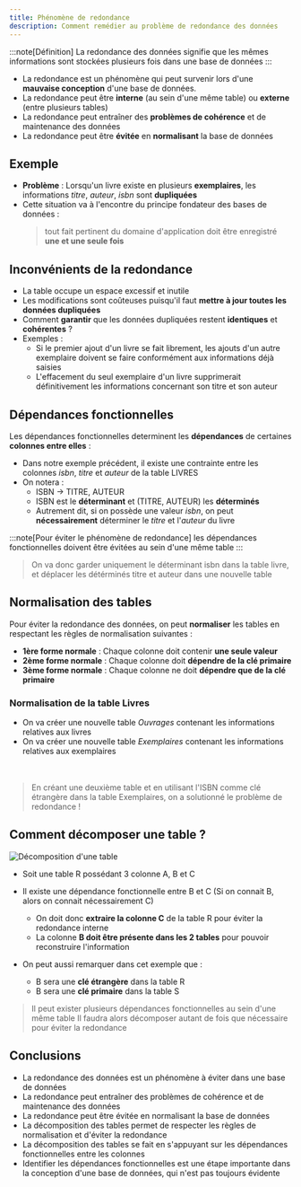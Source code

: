 ```yaml
---
title: Phénomène de redondance
description: Comment remédier au problème de redondance des données
---
```


<Slide title="Phénomène de redondance">

:::note[Définition]
La redondance des données signifie que les mêmes informations sont stockées plusieurs fois dans une base de données
:::

* La redondance est un phénomène qui peut survenir lors d'une **mauvaise conception** d'une base de données.
* La redondance peut être **interne** (au sein d'une même table) ou **externe** (entre plusieurs tables)
* La redondance peut entraîner des **problèmes de cohérence** et de maintenance des données
* La redondance peut être **évitée** en **normalisant** la base de données

</Slide>
<Slide>

## Exemple


<Table
  title="Livres"
  headers={["numero", "titre", "auteur", "isbn", "dateAchat", "rayonnage"]}
  rows={
    [
      ["1", "Le Petit Prince", "Antoine de Saint-Exupéry", "978-2-01-000000-0", "2020-07-29", "A1"],
      ["2", "Le Petit Prince", "Antoine de Saint-Exupéry", "978-2-01-000000-0", "2020-07-29", "A1"],
      ["3", "Les misérables", "Victor Hugo", "978-2-01-000000-1", "2018-06-21", "A2"],
      ["4", "Le portrait de Dorian Gray", "Oscar Wilde", "978-2-01-000000-2", "2010-01-29", "F3"],
      ["5", "Le portrait de Dorian Gray", "Oscar Wilde", "978-2-01-000000-2", "2010-01-29", "F3"],
      ["6", "Dune", "Frank Herbert", "978-2-01-000000-3", "2015-12-12", "B4"],
    ]
  }
/>

* **Problème** : Lorsqu'un livre existe en plusieurs **exemplaires**, les informations _titre_, _auteur_, _isbn_ sont **dupliquées** 
* Cette situation va à l'encontre du principe fondateur des bases de données : 
    >tout fait pertinent du domaine d'application doit être enregistré **une et une seule fois**

</Slide>
<Slide>

## Inconvénients de la redondance 

* La table occupe un espace excessif et inutile
* Les modifications sont coûteuses puisqu'il faut **mettre à jour toutes les données dupliquées** 
* Comment **garantir** que les données dupliquées restent **identiques** et **cohérentes** ? 
* Exemples : 
    * Si le premier ajout d'un livre se fait librement, les ajouts d'un autre exemplaire doivent se faire conformément aux informations déjà saisies 
    * L'effacement du seul exemplaire d'un livre supprimerait définitivement les informations concernant son titre et son auteur 

</Slide>
<Slide>

## Dépendances fonctionnelles

Les dépendances fonctionnelles determinent les **dépendances** de certaines **colonnes entre elles** :

* Dans notre exemple précédent, il existe une contrainte entre les colonnes _isbn_, _titre_ et _auteur_ de la table LIVRES
* On notera :
    * ISBN → TITRE, AUTEUR 
    * ISBN est le **déterminant** et (TITRE, AUTEUR) les **déterminés** 
    * Autrement dit, si on possède une valeur _isbn_, on peut **nécessairement** déterminer le _titre_ et l'_auteur_ du livre

:::note[Pour éviter le phénomène de redondance]
les dépendances fonctionnelles doivent être évitées au sein d'une même table
:::

>On va donc garder uniquement le déterminant isbn dans la table livre, et déplacer les détérminés titre et auteur dans une nouvelle table

</Slide>
<Slide>

## Normalisation des tables

Pour éviter la redondance des données, on peut **normaliser** les tables en respectant les règles de normalisation suivantes :

* **1ère forme normale** : Chaque colonne doit contenir **une seule valeur**
* **2ème forme normale** : Chaque colonne doit **dépendre de la clé primaire**
* **3ème forme normale** : Chaque colonne ne doit **dépendre que de la clé primaire**

### Normalisation de la table Livres

* On va créer une nouvelle table _Ouvrages_ contenant les informations relatives aux livres
* On va créer une nouvelle table _Exemplaires_ contenant les informations relatives aux exemplaires

</Slide>
<Slide>

<Table
  title="Ouvrages"
  headers={["isbn", "titre", "auteur"]}
  rows={
    [
        ["978-2-01-000000-0", "Le Petit Prince", "Antoine de Saint-Exupéry"],
        ["978-2-01-000000-1", "Les misérables", "Victor Hugo"],
        ["978-2-01-000000-2", "Le portrait de Dorian Gray", "Oscar Wilde"],
        ["978-2-01-000000-3", "Dune", "Frank Herbert"],
    ]
  }
/>

<Table
  title="Exemplaires"
  headers={["numero", "isbn", "dateAchat", "rayonnage"]}
  rows={
    [
        ["1", "978-2-01-000000-0", "2020-07-29", "A1"],
        ["2", "978-2-01-000000-0", "2020-07-29", "A1"],
        ["3", "978-2-01-000000-1", "2018-06-21", "A2"],
        ["4", "978-2-01-000000-2", "2010-01-29", "F3"],
        ["5", "978-2-01-000000-2", "2010-01-29", "F3"],
        ["6", "978-2-01-000000-3", "2015-12-12", "B4"]
    ]
  }
/>

> En créant une deuxième table et en utilisant l'ISBN comme clé étrangère dans la table Exemplaires, on a solutionné le problème de redondance !

</Slide>
<Slide>

## Comment décomposer une table ?

![Décomposition d'une table](06-redondance-01-DecompositionTable.png)

* Soit une table R possédant 3 colonne A, B et C

* Il existe une dépendance fonctionnelle entre B et C (Si on connait B, alors on connait nécessairement C)
    * On doit donc **extraire la colonne C** de la table R pour éviter la redondance interne
    * La colonne **B doit être présente dans les 2 tables** pour pouvoir reconstruire l'information

* On peut aussi remarquer dans cet exemple que :
    * B sera une **clé étrangère** dans la table R
    * B sera une **clé primaire** dans la table S

> Il peut exister plusieurs dépendances fonctionnelles au sein d'une même table
Il faudra alors décomposer autant de fois que nécessaire pour éviter la redondance

</Slide>

<Slide>

## Conclusions

* La redondance des données est un phénomène à éviter dans une base de données
* La redondance peut entraîner des problèmes de cohérence et de maintenance des données
* La redondance peut être évitée en normalisant la base de données
* La décomposition des tables permet de respecter les règles de normalisation et d'éviter la redondance
* La décomposition des tables se fait en s'appuyant sur les dépendances fonctionnelles entre les colonnes
* Identifier les dépendances fonctionnelles est une étape importante dans la conception d'une base de données, qui n'est pas toujours évidente



</Slide>
